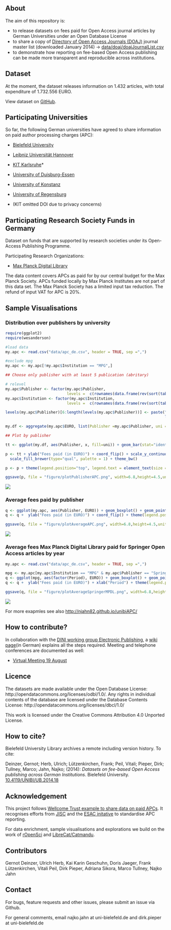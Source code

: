 ## About 

The aim of this repository is:

- to release datasets on fees paid for Open Access journal articles by German Universities under an Open Database License
- to share a copy of [Directory of Open Access Journals (DOAJ)](http://doaj.org/) journal master list (downloaded January 2014) -> [data/doaj/doajJournalList.csv](data/doajJournalList.csv)
- to demonstrate how reporting on fee-based Open Access publishing can be made more transparent and reproducible across institutions.

## Dataset

At the moment, the dataset releases information on 1.432 articles, with total expenditure of 1.732.556 EURO.

View dataset on [GitHub](https://github.com/njahn82/unibiAPC/blob/master/data/apc_de.csv).

## Participating Universities

So far, the following German universities have agreed to share information on paid author processing charges (APC):

- [Bielefeld University](http://oa.uni-bielefeld.de/publikationsfonds.html)
- [Leibniz Universität Hannover](http://tib.uni-hannover.de/oafonds)
- [KIT Karlsruhe](http://www.bibliothek.kit.edu/cms/kit-publikationsfonds.php)*
- [University of Duisburg-Essen](https://www.uni-due.de/ub/open_access.shtml)
- [University of Konstanz](http://www.ub.uni-konstanz.de/openaccess/open-access-publikationsfonds-der-universitaet-konstanz/)
- [University of Regensburg](http://oa.uni-regensburg.de/)

* (KIT omitted DOI due to privacy concerns)

## Participating Research Society Funds in Germany

Dataset on funds that are supported by research societies under its Open-Access Publishing Programme.

Participating Research Organizations:

- [Max Planck Digital Library](http://www.mpdl.mpg.de/21-specials/50-open-access-publishing.html)

The data content covers APCs as paid for by our central budget for the Max Planck Society.  APCs funded locally by Max Planck Institutes are not part of this data set.  The Max Planck Society has a limited input tax reduction. The refund of input VAT for APC is 20%.

## Sample Visualisations

### Distribution over publishers by university

```r
require(ggplot2)
require(wesanderson)

#load data
my.apc <- read.csv("data/apc_de.csv", header = TRUE, sep =",")

#exclude mpg
my.apc <- my.apc[!my.apc$Institution == "MPG",]

## Choose only publisher with at least 5 publication (abritary)

# relevel
my.apc$Publisher <- factor(my.apc$Publisher, 
                           levels =  c(rownames(data.frame(rev(sort(table(my.apc$Publisher)))))))
my.apc$Institution <- factor(my.apc$Institution, 
                           levels =  c(rownames(data.frame(rev(sort(table(my.apc$Institution)))))))

levels(my.apc$Publisher)[6:length(levels(my.apc$Publisher))] <- paste("other (n=", 
                                                                      length(unique(my.apc$Publisher)) - 5, ")", sep="")

my.df <- aggregate(my.apc$EURO, list(Publisher =my.apc$Publisher, uni = my.apc$Institution), sum)

## Plot by publisher

tt <- ggplot(my.df, aes(Publisher, x, fill=uni)) + geom_bar(stat="identity")  

p <- tt + ylab("Fees paid (in EURO)") + coord_flip() + scale_y_continuous(limits=c(0, 300000), labels=function(x) format(x, big.mark = ".", scientific = FALSE)) + 
  scale_fill_brewer(type="qual", palette = 1) + theme_bw()

p <- p + theme(legend.position="top", legend.text = element_text(size = 6, colour = "black"))

ggsave(p, file = "figure/plotPublisherAPC.png", width=6.8,height=4.5,units="in")
```

![](figure/plotPublisherAPC.png)


### Average fees paid by publisher

```r

q <- ggplot(my.apc, aes(Publisher, EURO)) + geom_boxplot() + geom_point()
q <- q +  ylab("Fees paid (in EURO)") + coord_flip() + theme(legend.position="top") + theme_bw()

ggsave(q, file = "figure/plotAverageAPC.png", width=6.8,height=4.5,units="in")

```

![](figure/plotAverageAPC.png)

### Average fees Max Planck Digital Library paid for Springer Open Access articles by year

```r

my.apc <- read.csv("data/apc_de.csv", header = TRUE, sep =",")

mpg <- my.apc[my.apc$Institution == "MPG" & my.apc$Publisher == "Springer Science + Business Media",]
q <- ggplot(mpg, aes(factor(Period), EURO)) + geom_boxplot() + geom_point()
q <- q +  ylab("Fees paid (in EURO)") + xlab("Period") + theme(legend.position="top") + theme_bw()

ggsave(q, file = "figure/plotAverageSpringerMPDL.png", width=6.8,height=4.5,units="in")

```

![](figure/plotAverageSpringerMPDL.png)

For more exapmles see also [http://njahn82.github.io/unibiAPC/](http://njahn82.github.io/unibiAPC/)

## How to contribute?

In collaboration with the [DINI working group Electronic Publishing](http://dini.de/ag/e-pub1/), a [wiki page](https://github.com/njahn82/unibiAPC/wiki/Handreichung-Dateneingabe)(in German) explains all the steps required. Meeting and telephone conferences are documented as well:

* [Virtual Meeting 19 August](https://github.com/njahn82/unibiAPC/wiki/Protokoll-Kick-Off-19.-August)

## Licence

The datasets are made available under the Open Database License: http://opendatacommons.org/licenses/odbl/1.0/. Any rights in individual contents of the database are licensed under the Database Contents License: http://opendatacommons.org/licenses/dbcl/1.0/ 

This work is licensed under the Creative Commons Attribution 4.0 Unported License.

## How to cite?

Bielefeld University Library archives a remote including version history. To cite:

Deinzer, Gernot; Herb, Ulrich; Lützenkirchen, Frank;
Peil, Vitali; Pieper, Dirk; Tullney, Marco; Jahn, Najko; (2014): *Datasets on fee-based Open Access publishing across German Institutions*. Bielefeld University. [10.4119/UNIBI/UB.2014.18](http://dx.doi.org/10.4119/UNIBI/UB.2014.18)

## Acknowledgement

This project follows [Wellcome Trust example to share data on paid APCs](http://blog.wellcome.ac.uk/2014/03/28/the-cost-of-open-access-publishing-a-progress-report/). It recognises efforts from [JISC](https://www.jisc-collections.ac.uk/News/Releasing-open-data-about-Total-Cost-of-Ownership/) and the [ESAC initative](http://esac-initiative.org/) to standardise APC reporting. 

For data enrichment, sample visualisations and explorations we build on the work of [rOpenSci](http://ropensci.org/) and [LibreCat/Catmandu](http://librecat.org/).

## Contributors

Gernot Deinzer, Ulrich Herb, Kai Karin Geschuhn, Doris Jaeger, Frank Lützenkirchen, Vitali Peil, Dirk Pieper, Adriana Sikora, Marco Tullney, Najko Jahn

## Contact

For bugs, feature requests and other issues, please submit an issue via Github.

For general comments, email najko.jahn at uni-bielefeld.de and dirk.pieper at uni-bielefeld.de